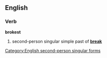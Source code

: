 ==English==

===Verb===
'''brokest'''

# {{archaic}} second-person singular simple past of '''[[break]]'''

[[Category:English second-person singular forms]]